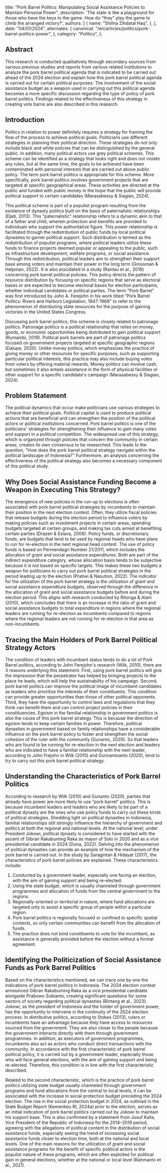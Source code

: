   title:
    "Pork Barrel Politics: Manipulating Social Assistance Policies to Maintain Personal Power",
  description:
    'The state is like a playground for those who have the keys to the game. How do "they" play the game to climb the arranged victory?',
  authors: [
    {
      name: "Shifna Zihdatal Haq",
    },
  ],
  date: "04/01/2024",
  alternates: {
    canonical: "/en/articles/politics/pork-barrel-politics-power",
  },
  category: "Politics",
};

## Abstract

This research is conducted qualitatively through secondary sources from various previous studies and reports
from various related institutions to analyze the pork barrel political agenda that is indicated to be carried
out ahead of the 2024 election and explain how this pork barrel political agenda is carried out for certain
political purposes. The involvement of the social assistance budget as a weapon used in carrying out this
political agenda becomes a more specific discussion regarding the type of policy of pork barrel politics.
Findings related to the effectiveness of this strategy in creating vote barns are also described in this research.

## Introduction

Politics in relation to power definitely requires a strategy for framing the flow of the process to achieve
political goals. Politicians use different strategies in planning their political direction. These strategies
do not only include black and white policies that can be distinguished by the general public.
In addition, many political actors use grey political schemes. This scheme can be identified as a strategy
that looks right and does not violate any rules, but at the same time, the goals to be achieved have been
contaminated with personal interests that are carried out above public policy. The term pork barrel
politics is appropriate for this scheme. More specifically, pork barrel politics involves government
projects that are targeted at specific geographical areas. These activities are directed at the public and
funded with public money in the hope that the public will provide political support to certain candidates (Marasabessy & Siagian, 2024).

This political scheme is part of a populist program resulting from the existence of dynasty politics
built on the basis of paternalistic relationships (Djati, 2013). This "paternalistic" relationship
refers to a dynamic akin to that of a father and child, wherein protection and benefits are provided
to individuals who support the authoritative figure. This power relationship is facilitated through
the redistribution of public funds by local political dynasties to garner political support. Such
distribution is termed as the redistribution of populist programs, where political leaders utilize
these funds to finance projects deemed popular or appealing to the public, such as infrastructure
development, welfare programs, or social assistance. Through this redistribution, political leaders
aim to strengthen their support base among voters and maintain their power in the long term (Grossman & Helpman, 2022).
It is also elucidated in a study (Rantau et al., 2019) concerning pork barrel political policies. This policy
directs the pattern of resource distribution by focusing on specific regions that serve as electoral bases or
are expected to become electoral bases for election participants, whether individual candidates or
political parties. The term "Pork Barrel" was first introduced by John A. Ferejohn in his work titled
"Pork Barrel Politics: Rivers and Harbors Legislation, 1947-1968" to refer to the phenomenon of distributing
state resources for the purpose of gaining victories in the United States Congress.

Discussing pork barrel politics, this scheme is closely related to patronage politics. Patronage politics is a
political relationship that relies on money, goods, or economic opportunities being distributed to gain
political support (Rumambi, 2019). Political pork barrels are part of patronage politics focused on government
projects targeted at specific geographic regions (Dalupe, 2020). Unlike money politics, which emphasizes the
practice of giving money or other resources for specific purposes, such as supporting particular political
interests, this practice may also include buying votes from voters by offering material rewards. Money politics
can involve cash, but sometimes it also entails assistance in the form of physical facilities or other support
for a specific candidate's campaign (Marasabessy & Siagian, 2024).

## Problem Statement

The political dynamics that occur make politicians use various strategies to achieve their political goals.
Political capital is used to produce political actions that are beneficial and can strengthen the position of
the political actors or political institutions concerned. Pork barrel politics is one of the politicians'
strategies for strengthening their influence to gain many votes and support in a political competition.
The widespread use of this strategy, which is organized through policies that concern the community in
certain areas, creates its own consensus to be researched. This leads to the question, "How does the pork
barrel political strategy navigate within the political landscape of Indonesia?" Furthermore, an analysis
concerning the effectiveness of the political strategy also becomes a necessary component of this political study.

## Why Does Social Assistance Funding Become a Weapon in Executing This Strategy?

The emergence of new policies in the run-up to elections is often associated with pork barrel political
strategies by incumbents to maintain their position in the next election contest. Often, they utilize
fiscal policies that release budgets during the election period to influence voters by making policies such
as investment projects in certain areas, spending budgets targeted at certain groups, and making tax cuts
aimed at benefiting certain parties (Drazen & Eslava, 2006). Policy funds, or discretionary funds, are budgets
that tend to be used by regional heads who have plans to run for re-election in the next regional head contest.
The use of policy funds is based on Permendagri Number 21/2011, which includes the allocation of grant and
social assistance expenditures. Both are part of the indirect expenditure category, whose allocation basis
tends to be subjective because it is not based on specific targets. This makes these two budgets a weapon for
politicians to carry out pork barrel political strategies in the period leading up to the election (Pratiwi & Nasution, 2022).
The indicator for the utilization of the pork barrel strategy is the utilization of grant and social
assistance expenditure budgets, observed through the difference in the allocation of grant and social
assistance budgets before and during the election period. This aligns with research conducted by Ritonga & Alam (2010),
which concludes that there is an increase in the ratio of grant and social assistance budgets to
total expenditure in regions where the regional leaders are running for re-election as incumbents
compared to regions where the regional leaders are not running for re-election in that area as non-incumbents.

## Tracing the Main Holders of Pork Barrel Political Strategy Actors

The condition of leaders with incumbent status tends to do a lot of Pork Barrel politics, according to
John Ferejohn's research (Wilk, 2010), there are 3 reasons underlying this statement. First, using pork
barrel politics will give the impression that the perpetrator has helped by bringing projects to the place
he leads, which will help the sustainability of his campaign. Second, pork barrel politics can improve the
political image of incumbent candidates as leaders who prioritize the interests of their constituents.
This condition can provide greater opportunities than those of other political opponents. Third, they
have the opportunity to control laws and regulations that they think can benefit them and can control
project policies in their constituencies. Egoism in the familial relationship in government politics is
also the cause of this pork barrel strategy. This is because the direction of egoism tends to keep
certain families in power. Therefore, political dynasties in government based on family relationships
have a considerable influence on the pork barrel policy to foster and strengthen the social cohesion of
the ruler with the community (Gunanto, 2020). So that leaders who are found to be running for re-election
in the next election and leaders who are indicated to have a familial relationship with the next leader,
according to John Frejohn in Wilk (2010) and Gunnantoanto (2020), tend to try to carry out this pork barrel political strategy.

## Understanding the Characteristics of Pork Barrel Politics

According to research by Wilk (2010) and Gunanto (2020), parties that already have power are more
likely to use "pork barrel" politics. This is because incumbent leaders and leaders who are likely
to be part of a political dynasty are the ones who use policy funds to carry out these kinds of
political strategies. Shedding light on political dynasties in Indonesia, familial relationships
still strongly influence the hierarchy of government and politics at both the regional and national
levels. At the national level, under President Jokowi, political dynasty is considered to have
started with the ascent of Gibran Rakabuming Raka as mayor of Solo in 2020 and as a vice presidential
candidate in 2024 (Dona, 2022). Delving into the phenomenon of political dynasties can provide an
example of how the mechanism of the pork barrel is carried out. In the study by Saragintan & Hidayat (2017),
the characteristics of pork barrel policies are explained. These characteristics include:

1. Conducted by a government leader, especially one facing an election, with the aim of gaining support and being re-elected.
2. Using the state budget, which is usually channeled through government programmes and allocation of funds from the central government to the regions.
3. Regionally-oriented or territorial in nature, where fund allocations are targeted only to assist a specific group of people within a particular region.
4. Pork barrel politics is regionally focused or confined to specific spatial contexts, so only certain communities can benefit from the allocation of funds.
5. The practice does not bind constituents to vote for the incumbent, as assistance is generally provided before the election without a formal agreement.

## Identifying the Politicization of Social Assistance Funds as Pork Barrel Politics

Based on the characteristics mentioned, we can trace one by one the indications of pork barrel
politics in Indonesia. The 2024 election contest announced Gibran Rakabuming Raka as a vice presidential
candidate alongside Prabowo Subianto, creating significant questions for some sectors of society
regarding political dynasties (Bintang et al., 2023). Jokowi, as the president of Indonesia and
the holder of government power, has the opportunity to intervene in the continuity of the 2024 election process.
In distributive politics, according to Stokes (2013), rulers or incumbents have an advantage
because they have access to resources sourced from the government. They are also closer to the
people because the government interacts directly with them through government programmes.
In addition, as executors of government programmes, incumbents also act as actors who conduct direct
transactions with the community. In accordance with the first characteristic of pork barrel political policy,
it is carried out by a government leader, especially those who will face general elections, with the aim of
gaining support and being re-elected. Therefore, this condition is in line with the first characteristic described.

Related to the second characteristic, which is the practice of pork barrel politics utilizing state budget
usually channeled through government programs and fund allocations from the central to local levels, it can
be associated with the increase in social protection budget preceding the 2024 election. The rise in the
social protection budget in 2024, as outlined in the State Budget Report (Kemenkeu RI, 2024a) prior
to the election, serves as an initial indication of pork barrel politics carried out by Jokowi to maintain
his support base. This is also confirmed by a statement from Jusuf Kalla, Vice President of the Republic
of Indonesia for the 2014–2019 period, agreeing with the allegations of political content in the distribution
of social assistance funds, especially seeing the trend of increasing social assistance funds closer
to election time, both at the national and local levels. One of the main reasons for the utilization
of grant and social assistance programs for the benefit of specific political actors is the populist nature
of these programs, which are often exploited for political gain in general elections,
whether at the national or local level (Rahmanto et al., 2021).
